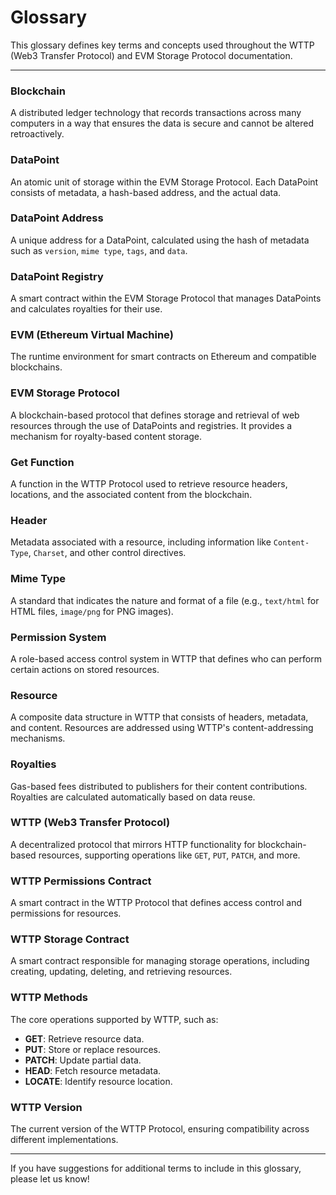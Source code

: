 # Glossary

This glossary defines key terms and concepts used throughout the WTTP (Web3 Transfer Protocol) and EVM Storage Protocol documentation.

---

### **Blockchain**
A distributed ledger technology that records transactions across many computers in a way that ensures the data is secure and cannot be altered retroactively.

### **DataPoint**
An atomic unit of storage within the EVM Storage Protocol. Each DataPoint consists of metadata, a hash-based address, and the actual data.

### **DataPoint Address**
A unique address for a DataPoint, calculated using the hash of metadata such as `version`, `mime type`, `tags`, and `data`.

### **DataPoint Registry**
A smart contract within the EVM Storage Protocol that manages DataPoints and calculates royalties for their use.

### **EVM (Ethereum Virtual Machine)**
The runtime environment for smart contracts on Ethereum and compatible blockchains.

### **EVM Storage Protocol**
A blockchain-based protocol that defines storage and retrieval of web resources through the use of DataPoints and registries. It provides a mechanism for royalty-based content storage.

### **Get Function**
A function in the WTTP Protocol used to retrieve resource headers, locations, and the associated content from the blockchain.

### **Header**
Metadata associated with a resource, including information like `Content-Type`, `Charset`, and other control directives.

### **Mime Type**
A standard that indicates the nature and format of a file (e.g., `text/html` for HTML files, `image/png` for PNG images).

### **Permission System**
A role-based access control system in WTTP that defines who can perform certain actions on stored resources.

### **Resource**
A composite data structure in WTTP that consists of headers, metadata, and content. Resources are addressed using WTTP's content-addressing mechanisms.

### **Royalties**
Gas-based fees distributed to publishers for their content contributions. Royalties are calculated automatically based on data reuse.

### **WTTP (Web3 Transfer Protocol)**
A decentralized protocol that mirrors HTTP functionality for blockchain-based resources, supporting operations like `GET`, `PUT`, `PATCH`, and more.

### **WTTP Permissions Contract**
A smart contract in the WTTP Protocol that defines access control and permissions for resources.

### **WTTP Storage Contract**
A smart contract responsible for managing storage operations, including creating, updating, deleting, and retrieving resources.

### **WTTP Methods**
The core operations supported by WTTP, such as:

- **GET**: Retrieve resource data.
- **PUT**: Store or replace resources.
- **PATCH**: Update partial data.
- **HEAD**: Fetch resource metadata.
- **LOCATE**: Identify resource location.

### **WTTP Version**
The current version of the WTTP Protocol, ensuring compatibility across different implementations.

---

If you have suggestions for additional terms to include in this glossary, please let us know!
